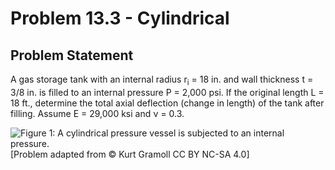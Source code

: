 # Problem 13.3 - Cylindrical {.unnumbered}

## Problem Statement

A gas storage tank with an internal radius r<sub>i</sub> = 18 in. and wall thickness t = 3/8 in. is filled to an internal pressure P = 2,000 psi. If the original length L = 18 ft., determine the total axial deflection (change in length) of the tank after filling. Assume E = 29,000 ksi and ν = 0.3.

![Figure 1: A cylindrical pressure vessel is subjected to an internal pressure.](images/559.png){fig-alt="A circular tank has an internal pressure of P, an inner radius of ri, a thickness of t, and a length of L."}
\[Problem adapted from © Kurt Gramoll CC BY NC-SA 4.0\]